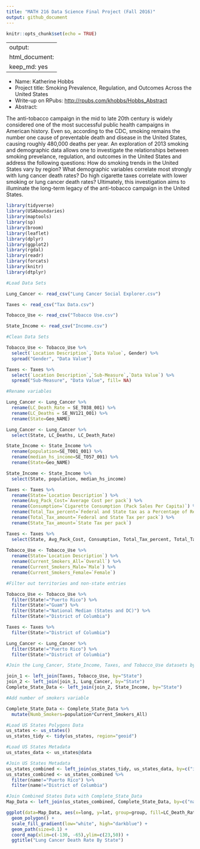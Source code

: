 ```yaml
---
title: "MATH 216 Data Science Final Project (Fall 2016)"
output: github_document
---
```


```r
knitr::opts_chunk$set(echo = TRUE)
```

---
output: 
  html_document: 
    keep_md: yes 
---


* Name: Katherine Hobbs
* Project title: Smoking Prevalence, Regulation, and Outcomes Across the United States
* Write-up on RPubs: <http://rpubs.com/khobbs/Hobbs_Abstract>
* Abstract: 

The anti-tobacco campaign in the mid to late 20th century is widely considered one of the most successful public health campaigns in American history. Even so, according to the CDC, smoking remains the number one cause of preventable death and disease in the United States, causing roughly 480,000 deaths per year. An exploration of 2013 smoking and demographic data allows one to investigate the relationships between smoking prevelance, regulation, and outcomes in the United States and address the following questions: How do smoking trends in the United States vary by region? What demographic variables correlate most strongly with lung cancer death rates? Do high cigarette taxes correlate with lower smoking or lung cancer death rates? Ultimately, this investigation aims to illuminate the long-term legacy of the anti-tobacco campaign in the United States. 

```r

library(tidyverse)
library(USAboundaries)
library(maptools)
library(sp)
library(broom)
library(leaflet)
library(dplyr)
library(ggplot2)
library(rgdal)
library(readr)
library(forcats)
library(knitr)
library(dtplyr)

#Load Data Sets

Lung_Cancer <- read_csv("Lung Cancer Social Explorer.csv")

Taxes <- read_csv("Tax Data.csv")

Tobacco_Use <- read_csv("Tobacco Use.csv")

State_Income <- read_csv("Income.csv")

#Clean Data Sets

Tobacco_Use <- Tobacco_Use %>% 
  select(`Location Description`,`Data Value`, Gender) %>% 
  spread("Gender", "Data Value")

Taxes <- Taxes %>% 
  select(`Location Description`,`Sub-Measure`,`Data Value`) %>% 
  spread("Sub-Measure", "Data Value", fill= NA)

#Rename variables

Lung_Cancer <- Lung_Cancer %>% 
  rename(LC_Death_Rate = SE_T038_001) %>% 
  rename(LC_Deaths = SE_NV121_001) %>% 
  rename(State=Geo_NAME)

Lung_Cancer <- Lung_Cancer %>% 
  select(State, LC_Deaths, LC_Death_Rate)

State_Income <- State_Income %>% 
  rename(population=SE_T001_001) %>% 
  rename(median_hs_income=SE_T057_001) %>% 
  rename(State=Geo_NAME)

State_Income <- State_Income %>% 
  select(State, population, median_hs_income)

Taxes <- Taxes %>% 
  rename(State=`Location Description`) %>% 
  rename(Avg_Pack_Cost=`Average Cost per pack`) %>% 
  rename(Consumption=`Cigarette Consumption (Pack Sales Per Capita)`) %>% 
  rename(Total_Tax_percent=`Federal and State tax as a Percentage of Retail Price`) %>% 
  rename(Total_Tax_amount=`Federal and State Tax per pack`) %>% 
  rename(State_Tax_amount=`State Tax per pack`)

Taxes <- Taxes %>% 
  select(State, Avg_Pack_Cost, Consumption, Total_Tax_percent, Total_Tax_amount)
  
Tobacco_Use <- Tobacco_Use %>% 
  rename(State=`Location Description`) %>% 
  rename(Current_Smokers_All=`Overall`) %>% 
  rename(Current_Smokers_Male=`Male`) %>% 
  rename(Current_Smokers_Female=`Female`)

#Filter out territories and non-state entries

Tobacco_Use <- Tobacco_Use %>% 
  filter(State!="Puerto Rico") %>% 
  filter(State!="Guam") %>% 
  filter(State!="National Median (States and DC)") %>% 
  filter(State!="District of Columbia")

Taxes <- Taxes %>% 
  filter(State!="District of Columbia")

Lung_Cancer <- Lung_Cancer %>% 
  filter(State!="Puerto Rico") %>% 
  filter(State!="District of Columbia")

#Join the Lung_Cancer, State_Income, Taxes, and Tobacco_Use datasets by State

join_1 <- left_join(Taxes, Tobacco_Use, by="State")
join_2 <- left_join(join_1, Lung_Cancer, by="State")
Complete_State_Data <- left_join(join_2, State_Income, by="State")

#Add number of smokers variable

Complete_State_Data <- Complete_State_Data %>% 
  mutate(Numb_Smokers=population*Current_Smokers_All)

#Load US States Polygons Data
us_states <- us_states() 
us_states_tidy <- tidy(us_states, region="geoid")

#Load US States Metadata
us_states_data <- us_states@data

#Join US States Metadata
us_states_combined <- left_join(us_states_tidy, us_states_data, by=c("id"="geoid"))
us_states_combined <- us_states_combined %>% 
  filter(name!="Puerto Rico") %>% 
  filter(name!="District of Columbia")

#Join Combined States Data with Complete_State_Data
Map_Data <- left_join(us_states_combined, Complete_State_Data, by=c("name"="State"))

ggplot(data=Map_Data, aes(x=long, y=lat, group=group, fill=LC_Death_Rate)) +
  geom_polygon() +
  scale_fill_gradient(low="white", high="darkblue") + 
  geom_path(size=0.1) +
  coord_map(xlim=c(-130, -65),ylim=c(23,50)) +
  ggtitle("Lung Cancer Death Rate By State")
```

